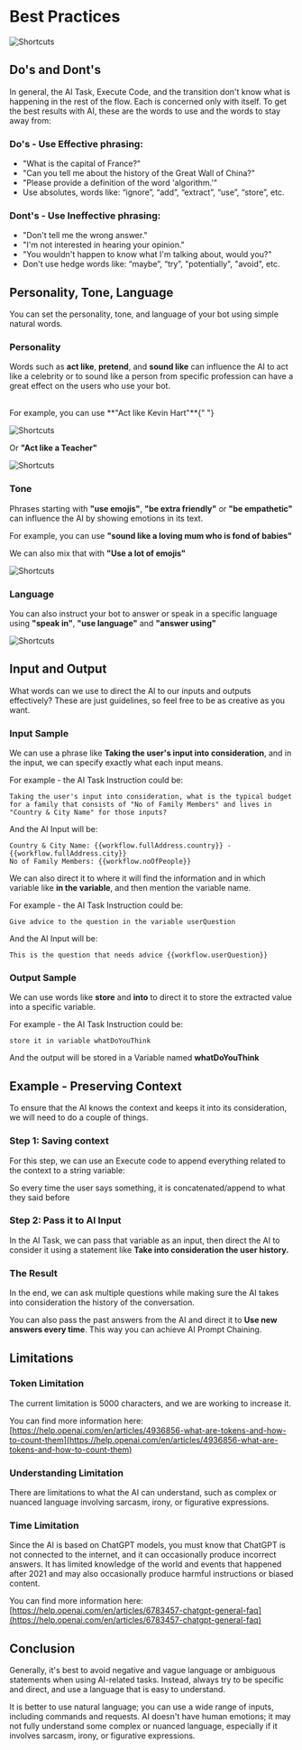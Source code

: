 # Best Practices

![Shortcuts](/docs/content/generative-ai-best-practices-cover.png)

## Do's and Dont's

In general, the AI Task, Execute Code, and the transition don't know what is happening in the rest of the flow. Each is concerned only with itself. To get the best results with AI, these are the words to use and the words to stay away from:

### Do's - Use Effective phrasing:

- "What is the capital of France?"
- "Can you tell me about the history of the Great Wall of China?"
- "Please provide a definition of the word 'algorithm.'"
- Use absolutes, words like: “ignore”, “add”, “extract”, “use”, “store”, etc.

### Dont's - Use Ineffective phrasing:

- "Don't tell me the wrong answer."
- "I'm not interested in hearing your opinion."
- "You wouldn't happen to know what I'm talking about, would you?"
- Don't use hedge words like: “maybe”, “try”, "potentially", "avoid", etc.

## Personality, Tone, Language

You can set the personality, tone, and language of your bot using simple natural words.

### Personality

Words such as **act like**, **pretend**, and **sound like** can influence the AI to act like a celebrity or to sound like a person from specific profession can have a great effect on the users who use your bot.

<br />
For example, you can use **"Act like Kevin Hart"**{" "}

![Shortcuts](/docs/content/kevin-hart-personality.png)

Or **"Act like a Teacher"**

![Shortcuts](/docs/content/teacher-personality.png)

### Tone

Phrases starting with **"use emojis"**, **"be extra friendly"** or **"be empathetic"** can influence the AI by showing emotions in its text.

For example, you can use **"sound like a loving mum who is fond of babies"**

We can also mix that with **"Use a lot of emojis"**

![Shortcuts](/docs/content/mum-emojis-personality.png)

### Language

You can also instruct your bot to answer or speak in a specific language using **"speak in"**, **"use language"** and **"answer using"**

![Shortcuts](/docs/content/language-personality.png)

## Input and Output

What words can we use to direct the AI to our inputs and outputs effectively? These are just guidelines, so feel free to be as creative as you want.

### Input Sample

We can use a phrase like **Taking the user's input into consideration**, and in the input, we can specify exactly what each input means.

For example - the AI Task Instruction could be:

```text
Taking the user's input into consideration, what is the typical budget for a family that consists of "No of Family Members" and lives in "Country & City Name" for those inputs?
```

And the AI Input will be:

```text
Country & City Name: {{workflow.fullAddress.country}} - {{workflow.fullAddress.city}}
No of Family Members: {{workflow.noOfPeople}}
```

We can also direct it to where it will find the information and in which variable like **in the variable**, and then mention the variable name.

For example - the AI Task Instruction could be:

```text
Give advice to the question in the variable userQuestion
```

And the AI Input will be:

```text
This is the question that needs advice {{workflow.userQuestion}}
```

### Output Sample

We can use words like **store** and **into** to direct it to store the extracted value into a specific variable.

For example - the AI Task Instruction could be:

```text
store it in variable whatDoYouThink
```

And the output will be stored in a Variable named **whatDoYouThink**

## Example - Preserving Context

To ensure that the AI knows the context and keeps it into its consideration, we will need to do a couple of things.

### Step 1: Saving context

For this step, we can use an Execute code to append everything related to the context to a string variable:

So every time the user says something, it is concatenated/append to what they said before

### Step 2: Pass it to AI Input

In the AI Task, we can pass that variable as an input, then direct the AI to consider it using a statement like **Take into consideration the user history.**

### The Result

In the end, we can ask multiple questions while making sure the AI takes into consideration the history of the conversation.

You can also pass the past answers from the AI and direct it to **Use new answers every time**. This way you can achieve AI Prompt Chaining.

## Limitations

### Token Limitation

The current limitation is 5000 characters, and we are working to increase it.

You can find more information here: [https://help.openai.com/en/articles/4936856-what-are-tokens-and-how-to-count-them](https://help.openai.com/en/articles/4936856-what-are-tokens-and-how-to-count-them)

### Understanding Limitation

There are limitations to what the AI can understand, such as complex or nuanced language involving sarcasm, irony, or figurative expressions.

### Time Limitation

Since the AI is based on ChatGPT models, you must know that ChatGPT is not connected to the internet, and it can occasionally produce incorrect answers. It has limited knowledge of the world and events that happened after 2021 and may also occasionally produce harmful instructions or biased content.

You can find more information here: [https://help.openai.com/en/articles/6783457-chatgpt-general-faq](https://help.openai.com/en/articles/6783457-chatgpt-general-faq)

## Conclusion

Generally, it's best to avoid negative and vague language or ambiguous statements when using AI-related tasks. Instead, always try to be specific and direct, and use a language that is easy to understand.

It is better to use natural language; you can use a wide range of inputs, including commands and requests. AI doesn't have human emotions; it may not fully understand some complex or nuanced language, especially if it involves sarcasm, irony, or figurative expressions.
